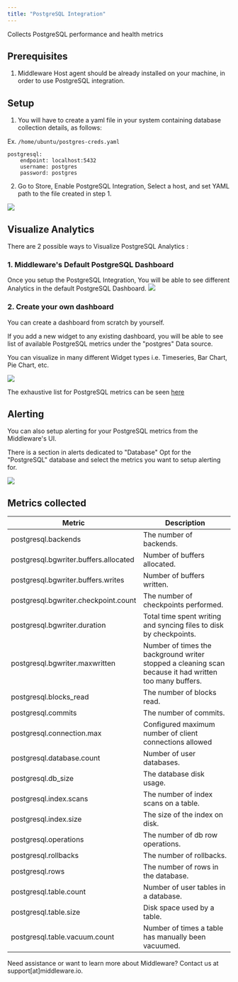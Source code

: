 ```yaml
---
title: "PostgreSQL Integration"
---
```

Collects PostgreSQL performance and health metrics

Prerequisites
-------------
1.  Middleware Host agent should be already installed on your machine, in order to use PostgreSQL integration.

## Setup
1. You will have to create a yaml file in your system containing database collection details, as follows:

Ex. `/home/ubuntu/postgres-creds.yaml`
```
postgresql:
    endpoint: localhost:5432
    username: postgres
    password: postgres
```
2. Go to Store, Enable PostgreSQL Integration, Select a host, and set YAML path to the file created in step 1.
<img src="/images/integration/pgdb-store.png" />

## Visualize Analytics

There are 2 possible ways to Visualize PostgreSQL Analytics :

### 1. Middleware's Default PostgreSQL Dashboard
Once you setup the PostgreSQL Integration, You will be able to see different Analytics in the default PostgreSQL Dashboard.
<img src="/images/integration/postgres-dashboard.png" />

### 2. Create your own dashboard
<p>You can create a dashboard from scratch by yourself.</p>
<p>If you add a new widget to any existing dashboard, you will be able to see list of available PostgreSQL metrics under the "postgres" Data source.</p>
<p>You can visualize in many different Widget types i.e. Timeseries, Bar Chart, Pie Chart, etc.</p>

<img src="/images/integration/postgres-custom-graphs.png" />

The exhaustive list for PostgreSQL metrics can be seen [here](#metrics-collected)

## Alerting

You can also setup alerting for your PostgreSQL metrics from the Middleware's UI.

There is a section in alerts dedicated to "Database"
Opt for the "PostgreSQL" database and select the metrics you want to setup alerting for.

<img src="/images/integration/postgresql-alerts.png" />

## Metrics collected

| Metric | Description |
|--------|-------------|
| postgresql.backends | The number of backends.
| postgresql.bgwriter.buffers.allocated | Number of buffers allocated.
| postgresql.bgwriter.buffers.writes | Number of buffers written.
| postgresql.bgwriter.checkpoint.count | The number of checkpoints performed.
| postgresql.bgwriter.duration | Total time spent writing and syncing files to disk by checkpoints.
| postgresql.bgwriter.maxwritten | Number of times the background writer stopped a cleaning scan because it had written too many buffers.
| postgresql.blocks_read | The number of blocks read.
| postgresql.commits | The number of commits.
| postgresql.connection.max | Configured maximum number of client connections allowed
| postgresql.database.count | Number of user databases.
| postgresql.db_size | The database disk usage.
| postgresql.index.scans | The number of index scans on a table.
| postgresql.index.size | The size of the index on disk.
| postgresql.operations | The number of db row operations.
| postgresql.rollbacks | The number of rollbacks.
| postgresql.rows | The number of rows in the database.
| postgresql.table.count | Number of user tables in a database.
| postgresql.table.size | Disk space used by a table.
| postgresql.table.vacuum.count | Number of times a table has manually been vacuumed.

<Note> Need assistance or want to learn more about Middleware? Contact us at support[at]middleware.io. </Note>